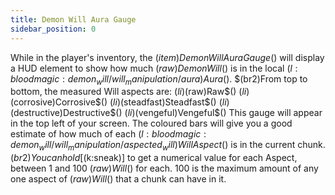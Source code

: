 ```yaml
---
title: Demon Will Aura Gauge
sidebar_position: 0
---
```



While in the player's inventory, the $(item)Demon Will Aura Gauge$() will display a HUD element to show how much $(raw)Demon Will$() is in the local $(l:bloodmagic:demon_will/will_manipulation/aura)Aura$(). $(br2)From top to bottom, the measured Will aspects are: $(li)$(raw)Raw$() $(li)$(corrosive)Corrosive$() $(li)$(steadfast)Steadfast$() $(li)$(destructive)Destructive$() $(li)$(vengeful)Vengeful$()
This gauge will appear in the top left of your screen. The coloured bars will give you a good estimate of how much of each $(l:bloodmagic:demon_will/will_manipulation/aspected_will)Will Aspect$() is in the current chunk. $(br2)You can hold [$(k:sneak)] to get a numerical value for each Aspect, between 1 and 100 $(raw)Will$() for each. 100 is the maximum amount of any one aspect of $(raw)Will$() that a chunk can have in it.
